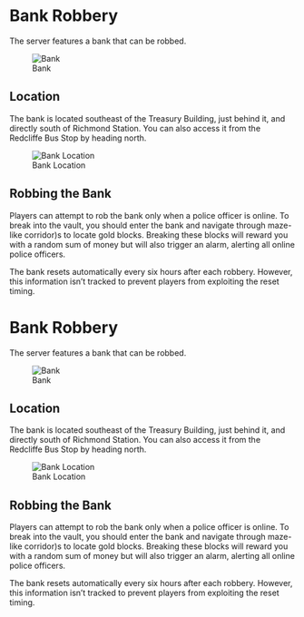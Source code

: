 <span id="bank-robbery"></span>
= Bank Robbery =

The server features a bank that can be robbed.

<div class="figure">

[[File:https://i.imgur.com/G6zGuXK.png|Bank]]

</div>
<span id="location"></span>
== Location ==

The bank is located southeast of the Treasury Building, just behind it, and directly south of Richmond Station. You can also access it from the Redcliffe Bus Stop by heading north.

<div class="figure">

[[File:https://i.imgur.com/6TAW4i8.png|Bank Location]]

</div>
<span id="robbing-the-bank"></span>
== Robbing the Bank ==

Players can attempt to rob the bank only when a police officer is online. To break into the vault, you should enter the bank and navigate through maze-like corridor)s to locate gold blocks. Breaking these blocks will reward you with a random sum of money but will also trigger an alarm, alerting all online police officers.

The bank resets automatically every six hours after each robbery. However, this information isn’t tracked to prevent players from exploiting the reset timing.

<span id="bank-robbery-1"></span>
= Bank Robbery =

The server features a bank that can be robbed.

<div class="figure">

[[File:https://i.imgur.com/G6zGuXK.png|Bank]]

</div>
<span id="location-1"></span>
== Location ==

The bank is located southeast of the Treasury Building, just behind it, and directly south of Richmond Station. You can also access it from the Redcliffe Bus Stop by heading north.

<div class="figure">

[[File:https://i.imgur.com/6TAW4i8.png|Bank Location]]

</div>
<span id="robbing-the-bank-1"></span>
== Robbing the Bank ==

Players can attempt to rob the bank only when a police officer is online. To break into the vault, you should enter the bank and navigate through maze-like corridor)s to locate gold blocks. Breaking these blocks will reward you with a random sum of money but will also trigger an alarm, alerting all online police officers.

The bank resets automatically every six hours after each robbery. However, this information isn’t tracked to prevent players from exploiting the reset timing.
